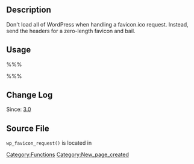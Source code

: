 == Description ==

Don't load all of WordPress when handling a favicon.ico request. Instead, send the headers for a zero-length favicon and bail.

== Usage ==

%%%<?php wp_favicon_request(  ); ?>%%%

== Change Log ==

Since: [[Version 3.0|3.0]]

== Source File ==

<tt>wp_favicon_request()</tt> is located in {{Trac|wp-includes/load.php}}

[[Category:Functions]]

[[Category:New_page_created]]